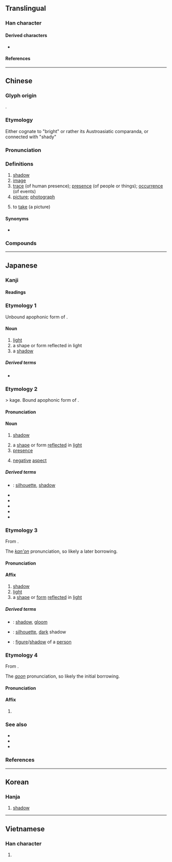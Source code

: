 {{character info/new}}
==Translingual==
{{stroke order|strokes=15}}

===Han character===
{{Han char|rn=59|rad=彡|as=12|sn=15|four=62922|canj=AFHHH|ids=⿰景彡}}

====Derived characters====
* {{l|mul|[[𡂵]], [[𤂖]], [[𥶩]]}}

====References====
{{Han ref|kx=0364.190|dkj=10019|dj=0684.050|hdz=20857.040|uh=5F71}}

----

==Chinese==
{{zh-forms|alt=𢒈:second-round simplified}}

===Glyph origin===
{{Han etym}}
{{Han compound|景|彡|ls=psc|c1=p|c2=s}}.

===Etymology===
Either cognate to {{och-l|英}} "bright" or rather its Austroasiatic comparanda, or connected with {{och-l|苑}} "shady"

===Pronunciation===
{{zh-pron
|m=yǐng,er=y
|m_note=yǐngr - “shadow; reflection; vague impression”
|c=jing2,jeng2
|g=in3
|h=pfs=yáng
|j=ing2
|md=īng
|mn=iáⁿ/ńg/éng
|mn_note=iáⁿ - vernacular; ńg - vernacular (limited, e.g. {{zh-l|樹影|tr=-}}); éng - literary
|mn-t=ian2
|w=2in
|mc=y
|oc=y
|ma=
|cat=n,c:v
}}

===Definitions===
{{zh-hanzi}}

# [[shadow]]
# [[image]]
# [[trace]] (of human presence); [[presence]] (of people or things); [[occurrence]] (of events)
# [[picture]]; [[photograph]]
# {{lb|zh|Cantonese}} to [[take]] (a picture)

====Synonyms====
* {{sense|to take a picture}} {{qualifier|Mandarin}} {{zh-l|拍}}

===Compounds===
{{zh-der|電影:film, movie|影響:influence|三影郎中|不見人影|不見蹤影|二輪電影|人影|人影兒|伴唱影碟|來蹤去影|倒影|倩影|倫敦影展|側影|偶影|傍個影兒|儷影|儷影雙雙|光影|全景電影|刀光劍影|剪影|劇情影片|動畫影像|化為泡影|北非諜影|匿影藏形|半影|卡通電影|卦影|古人影子|合影|君影草|吠影吠聲|含沙射影|吹影鏤塵|商業影片|喜劇電影|坎城影展|報導攝影|夢幻泡影|天文攝影|如影相隨|如影隨形|孤形吊影|孤形單影|孤形隻影|孤身隻影|實況錄影|實驗電影|射影|小影|小電影|帆影|幻影|幽夢影|弄影|弓影杯蛇|弓影浮杯|弔影|張三影|形單影單|形單影支|形單影隻|形孤影寡|形孤影隻|形影|形影不離|形影相依|形影相弔|形影相追|形影相隨|形影相顧|形隻影單|彩影|影不離燈|影中蛇|影事|影人|影像|影像合成|影像處理|影兒|影劇|影占|影印|影印本|影印機|影友會|影后|影圈|影城|影堂|影塑|影壁|影壇|影子|影子內閣|影子政府|影子花|影宋抄本|影寫本|影射|影展|影帝|影帶|影形不離|影影|影影綽綽|影戤|影戲|影戲人兒|影星|影本|影格|影業|影燈|影片|影碟|影神|影視|影視卡|影評|影評家|影調|影調劇|影跡|影蹤|影身|影迷|影鈔本|影附|影院|影隻形單|影集|影音光碟|影音統碟|影響力|後影|從影|心影|息影|息影園林|息影林泉|成人電影|投影|投影機|投影片|投影畫|投影畫法|抱影|抹不著影|拍電影|捉影捕風|捉風捕影|捕影拿風|捕影繫風|捕風捉影|捕風繫影|掠影|探竿影草|推理電影|握風捕影|搏影|攝影|攝影室|攝影小說|攝影師|攝影棚|攝影機|放影機|放映影幕|數位影像|數位影碟|斂影逃形|新聞剪影|日不移影|暗影|暗香疏影|書影|有味電影|有感電影|有聲電影|有點影兒|望風捕影|望風撲影|木偶影片|杆影|杯弓蛇影|東京影展|杳無蹤影|柏林影展|柳影花陰|桑榆暮影|標高投影|水光雲影|沒形沒影|沒影兒|沒影子|沒有影兒|泡影|浮光掠影|潛影|潛骸竄影|灤州影|無形無影|無影無形|無影無蹤|無聲電影|無蹤無影|燭影搖紅|燭影斧聲|環幕電影|瓦影龜魚|畏影惡跡|畏影而走|留影|畫影圖形|疏影|疑影|皮影戲|真影|眼影|碟影機|碟影片|科幻電影|立竿見影|立體影像|立體影片|立體攝影|立體電影|竹影|紐約影展|紙上電影|縮影|縮影微捲|繪影繪聲|繪聲繪影|繫風捕影|美術電影|背影|航空攝影|萍蹤浪影|藏形匿影|藏頭漏影|蟾影|衣香鬢影|衾影無慚|複合攝影|負影|蹤影|躡影追風|身影|近焦攝影|迴清倒影|追蹤覓影|追風捕影|追風覓影|追風躡影|透視縮影|遙測影像|錄影|錄影帶|錄影機|錄影碟|錄影節目|錄放影機|鏤塵吹影|陰影|陰影法|隻影全無|隻身孤影|雁影分飛|雷射攝影|電影圈|電影小說|電影文化|電影明星|電影業|電影票|電影美術|電影藝術|電影街|電影語言|電影院|電視影像|電視影片|電視影集|露天電影|響答影隨|頭影|顧影|顧影弄姿|顧影自憐|顯影|顯微書影|駒影|驢皮影|高速攝影|鬼影|鬼影子|鬼影幢幢|魅影|麗影|黑影|黑白影片|龕影|黃色電影|知影:chai-iáⁿ}}

{{zh-cat|Photography}}

----

==Japanese==

===Kanji===
{{ja-kanji|grade=c|rs=彡12}}

====Readings====
{{ja-readings
|goon=よう
|kanon=えい
|kun=かげ-
}}

===Etymology 1===
Unbound apophonic form of {{m|ja|影|tr=kaga}}.

====Noun====
{{ja-noun|かが}}

# [[light]]
# a shape or form reflected in light
# a [[shadow]]

=====Derived terms=====
* {{ja-r|鏡|かがみ}}

===Etymology 2===
{{ja-kanjitab|かげ|yomi=k}}
{{suffix|ja|影|tr1=kaga|い|tr2=i}} > kage. Bound apophonic form of {{m|ja|影|tr=kaga}}.

====Pronunciation====
{{ja-pron|yomi=k|かげ|acc=1|acc_ref=DJR,NHK}}

====Noun====
{{ja-noun|かげ}}

# [[shadow]]
#: {{ja-usex|馬の'''影'''|うま の '''かげ'''|a '''shadow''' of a horse}}
# a [[shape]] or form [[reflected]] in [[light]]
# [[presence]]
#: {{ja-usex|この町は'''影'''が薄い。|この まち は '''かげ''' が うすい。|This town's '''presence''' is little.}}
# [[negative]] [[aspect]]

=====Derived terms=====
{{der-top}}
* {{ja-r|影%法師|かげ%ぼうし}}: [[silhouette]], [[shadow]]
* {{ja-r|月影|つきかげ}}
* {{ja-r|空影|そらかげ}}
* {{ja-r|山影|やまかげ}}
* {{ja-r|闇影|やみかげ}}
* {{ja-r|日%影|ひ%かげ}}
{{der-bottom}}

===Etymology 3===
{{ja-kanjitab|えい|yomi=kanon}}
From {{der|ja|ltc|sort=えい|-}} {{ltc-l|影}}.

The ''[[漢音#Japanese|kan'on]]'' pronunciation, so likely a later borrowing.

====Pronunciation====
{{ja-pron|えい|y=kanon}}

====Affix====
{{ja-pos|affix|えい}}

# [[shadow]]
# [[light]]
# a [[shape]] or [[form]] [[reflect]]ed in [[light]]

=====Derived terms=====
{{der-top}}
* {{ja-r|暗影|あんえい}}: [[shadow]], [[gloom]]
* {{ja-r|黒影|こくえい}}: [[silhouette]], [[dark]] shadow
* {{ja-r|人影|じんえい}}: [[figure]]/[[shadow]] of a [[person]]
{{der-bottom}}

===Etymology 4===
{{ja-kanjitab|よう|yomi=goon}}
From {{der|ja|ltc|sort=よう|-}} {{ltc-l|影}}.

The ''[[呉音#Japanese|goon]]'' pronunciation, so likely the initial borrowing.

====Pronunciation====
{{ja-pron|よう|y=goon}}

====Affix====
{{ja-pos|affix|よう}}

# {{lb|ja|rare}} {{alternative form of|影|lang=ja|tr=ei}}

===See also===
* {{ja-r|陰|かげ}}
* {{ja-r|日%陰|ひ%かげ}}
* {{ja-r|陰%影|いん%えい}}

===References===
<references/>

----

==Korean==

===Hanja===
{{ko-hanja|hangeul=영}}

# [[shadow]]

----

==Vietnamese==

===Han character===
{{vi-hantu|[[ảnh]]|rs=彡12}}

# {{defn|lang=vi|sort=彡12}}